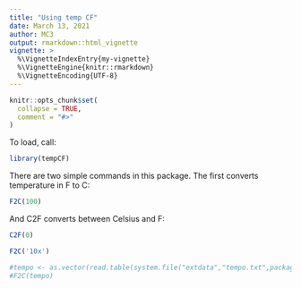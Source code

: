 ```yaml
---
title: "Using temp CF"
date: March 13, 2021
author: MC3
output: rmarkdown::html_vignette
vignette: >
  %\VignetteIndexEntry{my-vignette}
  %\VignetteEngine{knitr::rmarkdown}
  %\VignetteEncoding{UTF-8}
---
```


```r
knitr::opts_chunk$set(
  collapse = TRUE,
  comment = "#>"
)
```

To load, call:
```r
library(tempCF)
```

There are two simple commands in this package. The first converts temperature in F to C:
```r
F2C(100)
```

And C2F converts between Celsius and F:
```r
C2F(0)
```

```r
F2C('10x')
```

```r
#tempo <- as.vector(read.table(system.file("extdata","tempo.txt",package="tempCF")))
#F2C(tempo)
```
